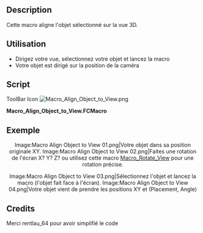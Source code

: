 <languages/>
<div class="mw-translate-fuzzy">
{{Macro/fr
|Name=Macro Align Object to View
|Icon=Macro_Align_Object_to_View.png
|Translate=Macro Align Object to View
|Description=Cette macro aligne l'objet sélectionné sur la vue 3D.
|Author=Mario52
|Version=0.1
|Date=2015-01-16
|FCVersion=All
|Download=[https://www.freecadweb.org/wiki/images/f/f4/Macro_Align_Object_to_View.png ToolBar Icon]
|SeeAlso=[[File:FCCamera 00.png|32px|FCCamera]] [[Macro_FCCamera/fr|Macro_FCCamera]]
}}
</div>

==Description==
Cette macro aligne l'objet sélectionné sur la vue 3D.

==Utilisation==
* Dirigez votre vue, sélectionnez votre objet et lancez la macro
* Votre objet est dirigé sur la position de la caméra

==Script==
ToolBar Icon [[Image:Macro_Align_Object_to_View.png]] 

'''Macro_Align_Object_to_View.FCMacro'''

{{MacroCode|code=
# This macro place your object selected to the position ActiveView (camera)
# extact FCCamera
# 16/01/2015

__title__  ="Align Object to View"
__author__ = "Mario52"
__date__   = "16/01/2015"
__version__= "0.1"

import pivy
from pivy import coin

sel = FreeCADGui.Selection.getSelection()
Nameelement = sel[0].Name
App.Console.PrintMessage(str(Nameelement)+"\n")

pl = FreeCAD.Placement()
pl.Rotation = FreeCADGui.ActiveDocument.ActiveView.getCameraOrientation()
pl.Base = FreeCAD.Vector(0.0,0.0,0.0)

App.ActiveDocument.getObject(Nameelement).Placement=pl

}}

<span id="Example"></span>
==Exemple==

<center>
<gallery widths="300" heights="200" perrow="2">
Image:Macro Align Object to View 01.png|Votre objet dans sa position originale XY.
Image:Macro Align Object to View 02.png|Faites une rotation de l'écran X? Y? Z? ou utilisez cette macro [[Macro_Rotate_View|Macro_Rotate_View]] pour une rotation précise.
</gallery>
</center>

<center>
<gallery widths="300" heights="200" perrow="2">
Image:Macro Align Object to View 03.png|Sélectionnez l'objet et lancez la macro (l'objet fait face à l'écran).
Image:Macro Align Object to View 04.png|Votre objet vient de prendre les positions XY et (Placement, Angle)
</gallery>
</center>

==Credits==
Merci rentlau_64 pour avoir simplifié le code

{{clear}}